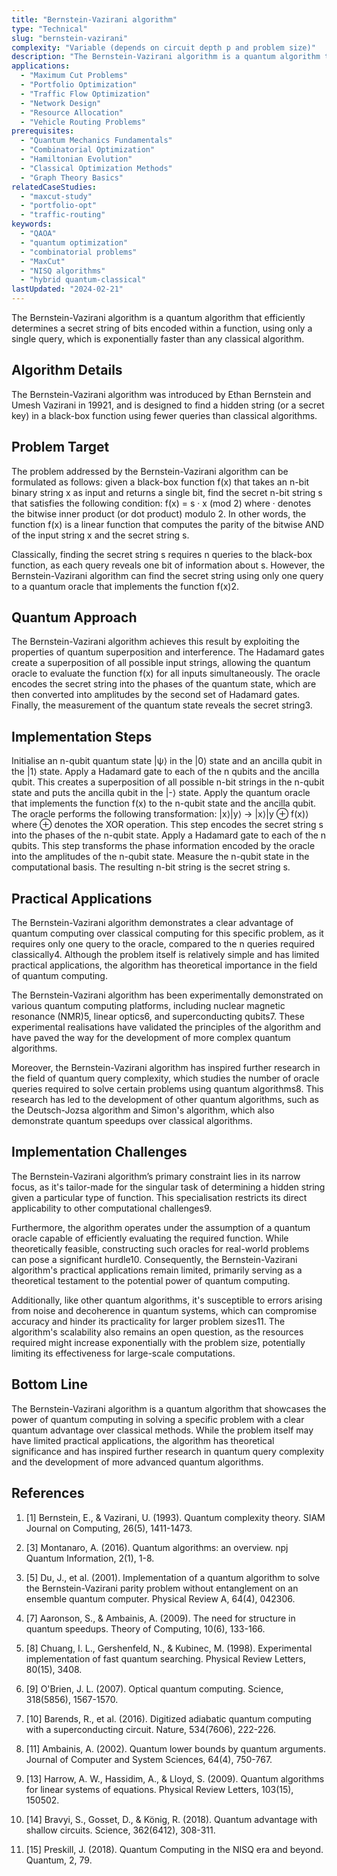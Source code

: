 ```yaml
---
title: "Bernstein-Vazirani algorithm"
type: "Technical"
slug: "bernstein-vazirani"
complexity: "Variable (depends on circuit depth p and problem size)"
description: "The Bernstein-Vazirani algorithm is a quantum algorithm that efficiently determines a secret string of bits encoded within a function, using only a single query, which is exponentially faster than any classical algorithm."
applications:
  - "Maximum Cut Problems"
  - "Portfolio Optimization"
  - "Traffic Flow Optimization"
  - "Network Design"
  - "Resource Allocation"
  - "Vehicle Routing Problems"
prerequisites:
  - "Quantum Mechanics Fundamentals"
  - "Combinatorial Optimization"
  - "Hamiltonian Evolution"
  - "Classical Optimization Methods"
  - "Graph Theory Basics"
relatedCaseStudies:
  - "maxcut-study"
  - "portfolio-opt"
  - "traffic-routing"
keywords:
  - "QAOA"
  - "quantum optimization"
  - "combinatorial problems"
  - "MaxCut"
  - "NISQ algorithms"
  - "hybrid quantum-classical"
lastUpdated: "2024-02-21"
---
```


The Bernstein-Vazirani algorithm is a quantum algorithm that efficiently determines a secret string of bits encoded within a function, using only a single query, which is exponentially faster than any classical algorithm.

## Algorithm Details

The Bernstein-Vazirani algorithm was introduced by Ethan Bernstein and Umesh Vazirani in 19921, and is designed to find a hidden string (or a secret key) in a black-box function using fewer queries than classical algorithms.

## Problem Target

The problem addressed by the Bernstein-Vazirani algorithm can be formulated as follows: given a black-box function f(x) that takes an n-bit binary string x as input and returns a single bit, find the secret n-bit string s that satisfies the following condition: f(x) = s · x (mod 2) where · denotes the bitwise inner product (or dot product) modulo 2. In other words, the function f(x) is a linear function that computes the parity of the bitwise AND of the input string x and the secret string s.

Classically, finding the secret string s requires n queries to the black-box function, as each query reveals one bit of information about s. However, the Bernstein-Vazirani algorithm can find the secret string using only one query to a quantum oracle that implements the function f(x)2.

## Quantum Approach

The Bernstein-Vazirani algorithm achieves this result by exploiting the properties of quantum superposition and interference. The Hadamard gates create a superposition of all possible input strings, allowing the quantum oracle to evaluate the function f(x) for all inputs simultaneously. The oracle encodes the secret string into the phases of the quantum state, which are then converted into amplitudes by the second set of Hadamard gates. Finally, the measurement of the quantum state reveals the secret string3.

## Implementation Steps

<Steps>
  <Step title="State preparation">
    Initialise an n-qubit quantum state |ψ⟩ in the |0⟩ state and an ancilla qubit in the |1⟩ state.
  </Step>

  <Step title="Apply Hadamard gates">
    Apply a Hadamard gate to each of the n qubits and the ancilla qubit. This creates a superposition of all possible n-bit strings in the n-qubit state and puts the ancilla qubit in the |-⟩ state.
  </Step>

  <Step title="Oracle query">
    Apply the quantum oracle that implements the function f(x) to the n-qubit state and the ancilla qubit. The oracle performs the following transformation: |x⟩|y⟩ → |x⟩|y ⊕ f(x)⟩ where ⊕ denotes the XOR operation. This step encodes the secret string s into the phases of the n-qubit state.
  </Step>

  <Step title="Apply Hadamard gates">
    Apply a Hadamard gate to each of the n qubits. This step transforms the phase information encoded by the oracle into the amplitudes of the n-qubit state.
  </Step>

  <Step title="Measurement">
    Measure the n-qubit state in the computational basis. The resulting n-bit string is the secret string s.
  </Step>
</Steps>

## Practical Applications

The Bernstein-Vazirani algorithm demonstrates a clear advantage of quantum computing over classical computing for this specific problem, as it requires only one query to the oracle, compared to the n queries required classically4. Although the problem itself is relatively simple and has limited practical applications, the algorithm has theoretical importance in the field of quantum computing.

The Bernstein-Vazirani algorithm has been experimentally demonstrated on various quantum computing platforms, including nuclear magnetic resonance (NMR)5, linear optics6, and superconducting qubits7. These experimental realisations have validated the principles of the algorithm and have paved the way for the development of more complex quantum algorithms.

Moreover, the Bernstein-Vazirani algorithm has inspired further research in the field of quantum query complexity, which studies the number of oracle queries required to solve certain problems using quantum algorithms8. This research has led to the development of other quantum algorithms, such as the Deutsch-Jozsa algorithm and Simon's algorithm, which also demonstrate quantum speedups over classical algorithms.

## Implementation Challenges

The Bernstein-Vazirani algorithm’s primary constraint lies in its narrow focus, as it's tailor-made for the singular task of determining a hidden string given a particular type of function. This specialisation restricts its direct applicability to other computational challenges9.

Furthermore, the algorithm operates under the assumption of a quantum oracle capable of efficiently evaluating the required function. While theoretically feasible, constructing such oracles for real-world problems can pose a significant hurdle10. Consequently, the Bernstein-Vazirani algorithm's practical applications remain limited, primarily serving as a theoretical testament to the potential power of quantum computing.

Additionally, like other quantum algorithms, it's susceptible to errors arising from noise and decoherence in quantum systems, which can compromise accuracy and hinder its practicality for larger problem sizes11. The algorithm's scalability also remains an open question, as the resources required might increase exponentially with the problem size, potentially limiting its effectiveness for large-scale computations.

## Bottom Line

The Bernstein-Vazirani algorithm is a quantum algorithm that showcases the power of quantum computing in solving a specific problem with a clear quantum advantage over classical methods. While the problem itself may have limited practical applications, the algorithm has theoretical significance and has inspired further research in quantum query complexity and the development of more advanced quantum algorithms.

## References

1. [1] Bernstein, E., & Vazirani, U. (1993). Quantum complexity theory. SIAM Journal on Computing, 26(5), 1411-1473.

2. [3] Montanaro, A. (2016). Quantum algorithms: an overview. npj Quantum Information, 2(1), 1-8.

3. [5] Du, J., et al. (2001). Implementation of a quantum algorithm to solve the Bernstein-Vazirani parity problem without entanglement on an ensemble quantum computer. Physical Review A, 64(4), 042306.

4. [7] Aaronson, S., & Ambainis, A. (2009). The need for structure in quantum speedups. Theory of Computing, 10(6), 133-166.

5. [8] Chuang, I. L., Gershenfeld, N., & Kubinec, M. (1998). Experimental implementation of fast quantum searching. Physical Review Letters, 80(15), 3408.

6. [9] O'Brien, J. L. (2007). Optical quantum computing. Science, 318(5856), 1567-1570.

7. [10] Barends, R., et al. (2016). Digitized adiabatic quantum computing with a superconducting circuit. Nature, 534(7606), 222-226.

8. [11] Ambainis, A. (2002). Quantum lower bounds by quantum arguments. Journal of Computer and System Sciences, 64(4), 750-767.

9. [13] Harrow, A. W., Hassidim, A., & Lloyd, S. (2009). Quantum algorithms for linear systems of equations. Physical Review Letters, 103(15), 150502.

10. [14] Bravyi, S., Gosset, D., & König, R. (2018). Quantum advantage with shallow circuits. Science, 362(6412), 308-311.

11. [15] Preskill, J. (2018). Quantum Computing in the NISQ era and beyond. Quantum, 2, 79.